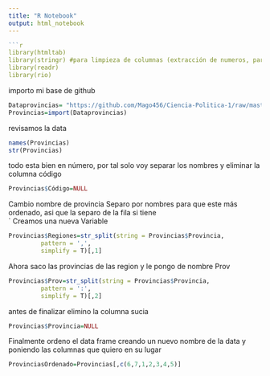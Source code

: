 ---
title: "R Notebook"
output: html_notebook
---

```{r}
```{r}
library(htmltab)
library(stringr) #para limpieza de columnas (extracción de numeros, particiones)
library(readr) 
library(rio)
```
importo mi base de github 
```{r}
Dataprovincias= "https://github.com/Mago456/Ciencia-Politica-1/raw/master/Provincias.xlsx"
Provincias=import(Dataprovincias)
```

revisamos la data
```{r}
names(Provincias)
str(Provincias)
```
todo esta bien en número, por tal solo voy separar los nombres y eliminar la columna código
```{r}
Provincias$Código=NULL
```
Cambio nombre de provincia 
Separo por nombres para que este más ordenado, asi que la separo de la fila si tiene  
`
Creamos una nueva Variable
```{r}
Provincias$Regiones=str_split(string = Provincias$Provincia,
         pattern = ',',
         simplify = T)[,1]
```
Ahora saco las provincias de las region y le pongo de nombre Prov
```{r}
Provincias$Prov=str_split(string = Provincias$Provincia,
         pattern = ':',
         simplify = T)[,2]
```

antes de finalizar elimino la columna sucia 

```{r}
Provincias$Provincia=NULL
```
Finalmente ordeno el data frame creando un nuevo nombre de la data y poniendo las columnas que quiero en su lugar

```{r}
ProvinciasOrdenado=Provincias[,c(6,7,1,2,3,4,5)]
```





